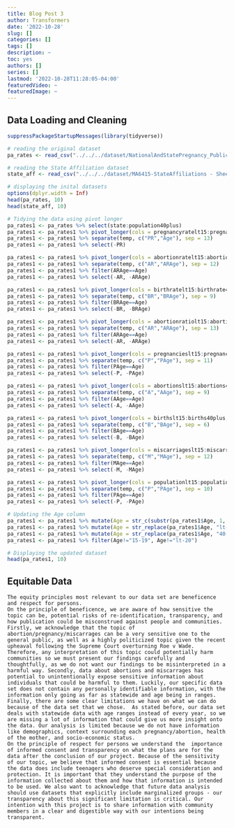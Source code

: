 ```yaml
---
title: Blog Post 3
author: Transformers
date: '2022-10-28'
slug: []
categories: []
tags: []
description: ~
toc: yes
authors: []
series: []
lastmod: '2022-10-28T11:28:05-04:00'
featuredVideo: ~
featuredImage: ~
---
```

## Data Loading and Cleaning

```r
suppressPackageStartupMessages(library(tidyverse))

# reading the original dataset
pa_rates <- read_csv("../../../dataset/NationalAndStatePregnancy_PublicUse.csv")

# reading the State Affiliation dataset
state_aff <- read_csv("../../../dataset/MA6415-StateAffiliations - Sheet1.csv")

# displaying the inital datasets
options(dplyr.width = Inf)
head(pa_rates, 10)
head(state_aff, 10)

# Tidying the data using pivot longer
pa_rates1 <- pa_rates %>% select(state:population40plus)
pa_rates1 <- pa_rates1 %>% pivot_longer(cols = pregnancyratelt15:pregnancyrate40plus, names_to = "temp", values_to = "Pregnancy Rate", names_repair = "minimal")
pa_rates1 <- pa_rates1 %>% separate(temp, c("PR","Age"), sep = 13)
pa_rates1 <- pa_rates1 %>% select(-PR)

pa_rates1 <- pa_rates1 %>% pivot_longer(cols = abortionratelt15:abortionrate40plus, names_to = "temp", values_to = "Abortion Rate", names_repair = "minimal")
pa_rates1 <- pa_rates1 %>% separate(temp, c("AR","ARAge"), sep = 12)
pa_rates1 <- pa_rates1 %>% filter(ARAge==Age)
pa_rates1 <- pa_rates1 %>% select(-AR, -ARAge)

pa_rates1 <- pa_rates1 %>% pivot_longer(cols = birthratelt15:birthrate40plus, names_to = "temp", values_to = "Birth Rate", names_repair = "minimal")
pa_rates1 <- pa_rates1 %>% separate(temp, c("BR","BRAge"), sep = 9)
pa_rates1 <- pa_rates1 %>% filter(BRAge==Age)
pa_rates1 <- pa_rates1 %>% select(-BR, -BRAge)

pa_rates1 <- pa_rates1 %>% pivot_longer(cols = abortionratiolt15:abortionratio40plus, names_to = "temp", values_to = "Abortion Ratio", names_repair = "minimal")
pa_rates1 <- pa_rates1 %>% separate(temp, c("AR","ARAge"), sep = 13)
pa_rates1 <- pa_rates1 %>% filter(ARAge==Age)
pa_rates1 <- pa_rates1 %>% select(-AR, -ARAge)

pa_rates1 <- pa_rates1 %>% pivot_longer(cols = pregnancieslt15:pregnancies40plus, names_to = "temp", values_to = "Pregnancies", names_repair = "minimal")
pa_rates1 <- pa_rates1 %>% separate(temp, c("P","PAge"), sep = 11)
pa_rates1 <- pa_rates1 %>% filter(PAge==Age)
pa_rates1 <- pa_rates1 %>% select(-P, -PAge)

pa_rates1 <- pa_rates1 %>% pivot_longer(cols = abortionslt15:abortions40plus, names_to = "temp", values_to = "Abortions", names_repair = "minimal")
pa_rates1 <- pa_rates1 %>% separate(temp, c("A","AAge"), sep = 9)
pa_rates1 <- pa_rates1 %>% filter(AAge==Age)
pa_rates1 <- pa_rates1 %>% select(-A, -AAge)

pa_rates1 <- pa_rates1 %>% pivot_longer(cols = birthslt15:births40plus, names_to = "temp", values_to = "Births", names_repair = "minimal")
pa_rates1 <- pa_rates1 %>% separate(temp, c("B","BAge"), sep = 6)
pa_rates1 <- pa_rates1 %>% filter(BAge==Age)
pa_rates1 <- pa_rates1 %>% select(-B, -BAge)

pa_rates1 <- pa_rates1 %>% pivot_longer(cols = miscarriageslt15:miscarriages40plus, names_to = "temp", values_to = "Miscarriages", names_repair = "minimal")
pa_rates1 <- pa_rates1 %>% separate(temp, c("M","MAge"), sep = 12)
pa_rates1 <- pa_rates1 %>% filter(MAge==Age)
pa_rates1 <- pa_rates1 %>% select(-M, -MAge)

pa_rates1 <- pa_rates1 %>% pivot_longer(cols = populationlt15:population40plus, names_to = "temp", values_to = "Population", names_repair = "minimal")
pa_rates1 <- pa_rates1 %>% separate(temp, c("P","PAge"), sep = 10)
pa_rates1 <- pa_rates1 %>% filter(PAge==Age)
pa_rates1 <- pa_rates1 %>% select(-P, -PAge)

# Updating the Age column
pa_rates1 <- pa_rates1 %>% mutate(Age = str_c(substr(pa_rates1$Age, 1, 2), substr(pa_rates1$Age, 3, 4), sep = "-"))
pa_rates1 <- pa_rates1 %>% mutate(Age = str_replace(pa_rates1$Age, "lt-15", "<15"))
pa_rates1 <- pa_rates1 %>% mutate(Age = str_replace(pa_rates1$Age, "40-pl", "40>"))
pa_rates1 <- pa_rates1 %>% filter(Age!="15-19", Age!="lt-20")

# Displaying the updated dataset
head(pa_rates1, 10)
```

## Equitable Data
```Equitable
The equity principles most relevant to our data set are beneficence and respect for persons. 
On the principle of beneficence, we are aware of how sensitive the topic can be, potential risks of re-identification, transparency, and how publication could be misconstrued against people and communities. Firstly, we acknowledge that the topic of abortion/pregnancy/miscarrages can be a very sensitive one to the general public, as well as a highly politicized topic given the recent upheaval following the Supreme Court overturning Roe v Wade. Therefore, any interpretation of this topic could potentially harm communities so we must present our findings carefully and thoughtfully, as we do not want our findings to be misinterpreted in a harmful way. Secondly, data about abortions and miscarrages has potential to unintentionally expose sensitive information about individuals that could be harmful to them. Luckily, our specific data set does not contain any personally identifiable information, with the information only going as far as statewide and age being in ranges. Finally, there are some clear limitations we have on what we can do because of the data set that we chose.  As stated before, our data set deals with statewide data with age ranges instead of every year, so we are missing a lot of information that could give us more insight onto the data. Our analysis is limited because we do not have information like demographics, context surrounding each pregnancy/abortion, health of the mother, and socio-economic status. 
On the principle of respect for persons we understand the  importance of informed consent and transparency on what the plans are for the data after the conclusion of our project. Because of the sensitivity of our topic, we believe that informed consent is essential because the data does include teenagers who deserve special consideration and protection. It is important that they understand the purpose of the information collected about them and how that information is intended to be used. We also want to acknowledge that future data analysis should use datasets that explicitly include marginalized groups - our transparency about this significant limitation is critical. Our intention with this project is to share information with community members in a clear and digestible way with our intentions being transparent.
```